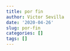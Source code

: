 ```yaml
---
title: por fin
author: Victor Sevilla
date: '2020-04-26'
slug: por-fin
categories: []
tags: []
---
```

